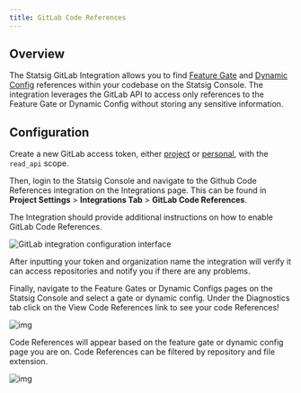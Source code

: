 ```yaml
---
title: GitLab Code References
---
```


## Overview

The Statsig GitLab Integration allows you to find [Feature Gate](/feature-flags/overview) and [Dynamic Config](/dynamic-config) references within your codebase on the Statsig Console. The integration leverages the GitLab API to access only references to the Feature Gate or Dynamic Config without storing any sensitive information.

## Configuration

Create a new GitLab access token, either [project](https://docs.gitlab.com/user/project/settings/project_access_tokens/) or [personal](https://docs.gitlab.com/user/profile/personal_access_tokens/), with the `read_api` scope.

Then, login to the Statsig Console and navigate to the Github Code References integration on the Integrations page.
This can be found in **Project Settings** > **Integrations Tab** > **GitLab Code References**.

The Integration should provide additional instructions on how to enable GitLab Code References.

<Frame>
  <img src="/images/gitlab_code_references/gitlab_integration.png" alt="GitLab integration configuration interface" />
</Frame>

After inputting your token and organization name the integration will verify it can access repositories and notify you if there are any problems.

Finally, navigate to the Feature Gates or Dynamic Configs pages on the Statsig Console and select a gate or dynamic config. Under the Diagnostics tab click on the View Code References link to see your code References!

<Frame>
  <img src="/images/gitlab_code_references/feature_gate_view.png" alt="img" />
</Frame>

Code References will appear based on the feature gate or dynamic config page you are on. Code References can be filtered by repository and file extension.

<Frame>
  <img src="/images/gitlab_code_references/code_references.png" alt="img" />
</Frame>

